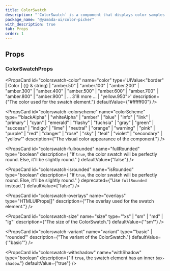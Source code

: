 ```yaml
---
title: ColorSwatch
description: "`ColorSwatch` is a component that displays color samples."
package_name: "@yamada-ui/color-picker"
with_description: true
tab: Props
order: 1
---
```


## Props

### ColorSwatchProps

<PropsCard
  id="colorswatch-color"
  name="color"
  type='UIValue<"border" | Color | ({} & string) | "amber.50" | "amber.100" | "amber.200" | "amber.300" | "amber.400" | "amber.500" | "amber.600" | "amber.700" | "amber.800" | "amber.900" | ... 318 more ... | "yellow.950">'
  description={"The color used for the swatch element."}
  defaultValue={"#ffffff00"}
/>

<PropsCard
  id="colorswatch-colorscheme"
  name="colorScheme"
  type='"blackAlpha" | "whiteAlpha" | "amber" | "blue" | "info" | "link" | "primary" | "cyan" | "emerald" | "flashy" | "fuchsia" | "gray" | "green" | "success" | "indigo" | "lime" | "neutral" | "orange" | "warning" | "pink" | "purple" | "red" | "danger" | "rose" | "sky" | "teal" | "violet" | "secondary" | "yellow"'
  description={"The visual color appearance of the component."}
/>

<PropsCard
  id="colorswatch-fullrounded"
  name="fullRounded"
  type="boolean"
  description={
    "If `true`, the color swatch will be perfectly round. Else, it'll be slightly round."
  }
  defaultValue={"false"}
/>

<PropsCard
  id="colorswatch-isrounded"
  name="isRounded"
  type="boolean"
  description={
    "If `true`, the color swatch will be perfectly round. Else, it'll be slightly round."
  }
  deprecated={"Use `fullRounded` instead."}
  defaultValue={"false"}
/>

<PropsCard
  id="colorswatch-overlays"
  name="overlays"
  type="HTMLUIProps[]"
  description={"The overlay used for the swatch element."}
/>

<PropsCard
  id="colorswatch-size"
  name="size"
  type='"xs" | "sm" | "md" | "lg"'
  description={"The size of the ColorSwatch."}
  defaultValue={'"sm"'}
/>

<PropsCard
  id="colorswatch-variant"
  name="variant"
  type='"basic" | "rounded"'
  description={"The variant of the ColorSwatch."}
  defaultValue={'"basic"'}
/>

<PropsCard
  id="colorswatch-withshadow"
  name="withShadow"
  type="boolean"
  description={"If `true`, the swatch element has an inner `box-shadow`."}
  defaultValue={"true"}
/>
